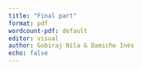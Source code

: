```yaml
---
title: "Final part"
format: pdf
wordcount-pdf: default
editor: visual
author: Gobiraj Nila & Damiche Inès
echo: false
---
```

